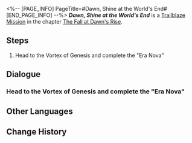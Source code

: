 <%-- [PAGE_INFO]
PageTitle=#Dawn, Shine at the World's End#
[END_PAGE_INFO] --%>
{{Stub|Dialogue.}}
{{Mission Infobox
|id            = 1040416
|title         = 
|image         = <!--Mission Dawn, Shine at the World's End.png-->
|type          = Trailblaze
|event_name    = 
|chapter       = The Fall at Dawn's Rise
|requirements  = [[Trailblaze Mission]] ''[[Dawn, Shine at the World's End]]'' completed
|summary       = <!--official mission summary from Fate's Atlas-->
|characters    = Trailblazer
|startLocation = [[Amphoreus]] - [["Fallen Twilight City" Okhema]]
|world         = Amphoreus
|area          = "Fallen Twilight City" Okhema
|prev          = 
|next          = 
|rewards       = Trailblaze EXP*1,400; Stellar Jade*180; Traveler's Guide*12; Refined Aether*12; Celestial Ambrosia*560; Lightless Dawncloud (Disk)*1 { text = ''Lightless Dawncloud'' }; Credit*180,000
}}
'''''Dawn, Shine at the World's End''''' is a [[Trailblaze Mission]] in the chapter [[The Fall at Dawn's Rise]].

==Steps==
# Head to the Vortex of Genesis and complete the "Era Nova"

<!--
==Gameplay Notes==

--><!--
==Trial Character==

-->
==Dialogue==
{{Stub Dialogue}}
===Head to the Vortex of Genesis and complete the "Era Nova"{{subst:void|<!--104041601-->}}===
{{Mission Description|type=trailblaze|location="Fallen Twilight City" Okhema|Worlds beyond, the geniuses compile the present information to begin their extrapolation, compelling Amphoreus's quintessential nature to surface.}}
{{Dialogue Start}}
:{{tx}}
{{Mission Description|type=trailblaze|location=Vortex of Genesis|update|Sometime, someplace, Phainon bore the final Coreflame and rushed into the Vortex of Genesis. But there, he saw someone who shouldn't be there manifest before him...}}
{{Dialogue End}}

==Other Languages==
{{Other Languages
|en   = Dawn, Shine at the World's End
|zhs  = 黎明啊，执耀于全世之终
|zht  = 黎明啊，執耀於全世之終
|ja   = 黎明よ、万象の終焉に輝きを
|ko   = 여명이여, 세계의 끝에서 빛나 주오
|es   = Amanecer, brilla en el fin del mundo
|fr   = Aube, rayonne au bout du monde
|ru   = О рассвет, озари конец мира
|th   = รุ่งอรุณเอ๋ย จงสาดส่องจุดจบของโลก
|vi   = Hỡi bình minh, hãy thắp sáng nơi tận cùng thế giới
|de   = O Morgenröte, du wirst über die Welt herrschen
|id   = Fajar, Bersinar di Akhir Dunia
|pt   = Aurora, Brilhe no Fim do Mundo
}}

==Change History==
{{Change History|3.3}}
